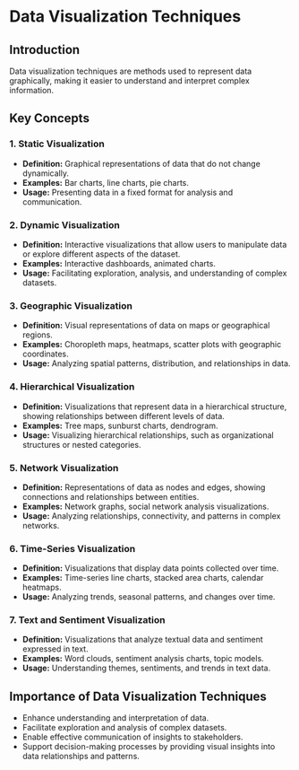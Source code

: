 # Data Visualization Techniques

## Introduction
Data visualization techniques are methods used to represent data graphically, making it easier to understand and interpret complex information.

## Key Concepts

### 1. Static Visualization
- **Definition:** Graphical representations of data that do not change dynamically.
- **Examples:** Bar charts, line charts, pie charts.
- **Usage:** Presenting data in a fixed format for analysis and communication.

### 2. Dynamic Visualization
- **Definition:** Interactive visualizations that allow users to manipulate data or explore different aspects of the dataset.
- **Examples:** Interactive dashboards, animated charts.
- **Usage:** Facilitating exploration, analysis, and understanding of complex datasets.

### 3. Geographic Visualization
- **Definition:** Visual representations of data on maps or geographical regions.
- **Examples:** Choropleth maps, heatmaps, scatter plots with geographic coordinates.
- **Usage:** Analyzing spatial patterns, distribution, and relationships in data.

### 4. Hierarchical Visualization
- **Definition:** Visualizations that represent data in a hierarchical structure, showing relationships between different levels of data.
- **Examples:** Tree maps, sunburst charts, dendrogram.
- **Usage:** Visualizing hierarchical relationships, such as organizational structures or nested categories.

### 5. Network Visualization
- **Definition:** Representations of data as nodes and edges, showing connections and relationships between entities.
- **Examples:** Network graphs, social network analysis visualizations.
- **Usage:** Analyzing relationships, connectivity, and patterns in complex networks.

### 6. Time-Series Visualization
- **Definition:** Visualizations that display data points collected over time.
- **Examples:** Time-series line charts, stacked area charts, calendar heatmaps.
- **Usage:** Analyzing trends, seasonal patterns, and changes over time.

### 7. Text and Sentiment Visualization
- **Definition:** Visualizations that analyze textual data and sentiment expressed in text.
- **Examples:** Word clouds, sentiment analysis charts, topic models.
- **Usage:** Understanding themes, sentiments, and trends in text data.

## Importance of Data Visualization Techniques
- Enhance understanding and interpretation of data.
- Facilitate exploration and analysis of complex datasets.
- Enable effective communication of insights to stakeholders.
- Support decision-making processes by providing visual insights into data relationships and patterns.
